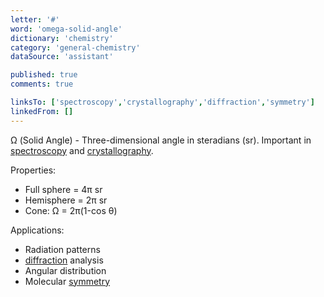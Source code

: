 ```yaml
---
letter: '#'
word: 'omega-solid-angle'
dictionary: 'chemistry'
category: 'general-chemistry'
dataSource: 'assistant'

published: true
comments: true

linksTo: ['spectroscopy','crystallography','diffraction','symmetry']
linkedFrom: []
---
```


<a id="omega_solid_angle">Ω (Solid Angle)</a> - Three-dimensional angle in steradians (sr). Important in [spectroscopy](#spectroscopy) and [crystallography](#crystallography).

Properties:
- Full sphere = 4π sr
- Hemisphere = 2π sr
- Cone: Ω = 2π(1-cos θ)

Applications:
- Radiation patterns
- [diffraction](#diffraction) analysis
- Angular distribution
- Molecular [symmetry](#symmetry)
